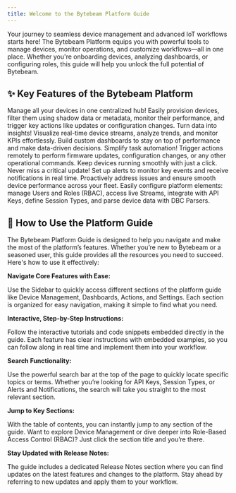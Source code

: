 ```yaml
---
title: Welcome to the Bytebeam Platform Guide
---
```


Your journey to seamless device management and advanced IoT workflows starts here! The Bytebeam Platform equips you with powerful tools to manage devices, monitor operations, and customize workflows—all in one place. Whether you're onboarding devices, analyzing dashboards, or configuring roles, this guide will help you unlock the full potential of Bytebeam.

## ✨ Key Features of the Bytebeam Platform

<CardGroup cols={2}>
  <Card title="Device Management" icon="desktop" href="/platform-guide/device-management/introduction-to-device-management">
  Manage all your devices in one centralized hub! Easily provision devices, filter them using shadow data or metadata, monitor their performance, and trigger key actions like updates or configuration changes.
</Card>
  <Card title="Dashboards" icon="grid" href="/platform-guide/dashboards/introduction-to-dashboards">
  Turn data into insights! Visualize real-time device streams, analyze trends, and monitor KPIs effortlessly. Build custom dashboards to stay on top of performance and make data-driven decisions.
</Card>
<Card title="Actions" icon="bolt" href="/platform-guide/actions/action-details/introduction">
  Simplify task automation! Trigger actions remotely to perform firmware updates, configuration changes, or any other operational commands. Keep devices running smoothly with just a click.
</Card>
<Card title="Alerts and Notifications" icon="bell" href="/platform-guide/alert-system/introduction-to-alerts-and-notifications">
  Never miss a critical update! Set up alerts to monitor key events and receive notifications in real time. Proactively address issues and ensure smooth device performance across your fleet.
</Card>
<Card title="Settings" icon="gear" href="/platform-guide/settings">
  Easily configure platform elements: manage Users and Roles (RBAC), access live Streams, integrate with API Keys, define Session Types, and parse device data with DBC Parsers.
</Card>
</CardGroup>

## 📘 How to Use the Platform Guide
The Bytebeam Platform Guide is designed to help you navigate and make the most of the platform’s features. Whether you’re new to Bytebeam or a seasoned user, this guide provides all the resources you need to succeed. Here's how to use it effectively:

**Navigate Core Features with Ease:**

Use the Sidebar to quickly access different sections of the platform guide like Device Management, Dashboards, Actions, and Settings. Each section is organized for easy navigation, making it simple to find what you need.

**Interactive, Step-by-Step Instructions:**

Follow the interactive tutorials and code snippets embedded directly in the guide. Each feature has clear instructions with embedded examples, so you can follow along in real time and implement them into your workflow.

**Search Functionality:**

Use the powerful search bar at the top of the page to quickly locate specific topics or terms. Whether you’re looking for API Keys, Session Types, or Alerts and Notifications, the search will take you straight to the most relevant section.

**Jump to Key Sections:**

With the table of contents, you can instantly jump to any section of the guide. Want to explore Device Management or dive deeper into Role-Based Access Control (RBAC)? Just click the section title and you’re there.

**Stay Updated with Release Notes:**

The guide includes a dedicated Release Notes section where you can find updates on the latest features and changes to the platform. Stay ahead by referring to new updates and apply them to your workflow.